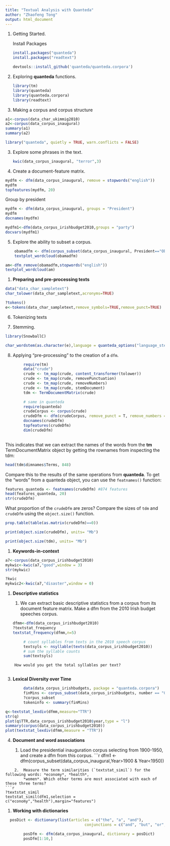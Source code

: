 ```yaml
---
title: "Textual Analysis with Quanteda"
author: "Zhaofeng Tong"
output: html_document
---
```




1.  Getting Started.

    Install Packages 
    ```r
    install.packages("quanteda")
    install.packages("readtext")
    ```
    

    ```r
    devtools::install_github('quanteda/quanteda.corpora')
    ```
    
    
1.  Exploring **quanteda** functions.
    
    ```r
 
    library(tm)
    library(quanteda)
    library(quanteda.corpora)
    library(readtext)

    ```

   



2.  Making a corpus and corpus structure

    

```r
a1<-corpus(data_char_ukimmig2010)
a2<-corpus(data_corpus_inaugural)
summary(a1)
summary(a2)
```
      
   
```r
library("quanteda", quietly = TRUE, warn.conflicts = FALSE)
```


   

 
3.  Explore some phrases in the text.  

 
      
    ```r
kwic(data_corpus_inaugural, "terror",3)
    ```

    

4.  Create a document-feature matrix.
   
   
```r
mydfm <- dfm(data_corpus_inaugural, remove = stopwords("english"))
mydfm
topfeatures(mydfm, 20)
```
   
    
Group by president  
```r
mydfm <- dfm(data_corpus_inaugural, groups = "President")
mydfm
docnames(mydfm)


```
    

```r
mydfm1<-dfm(data_corpus_irishbudget2010,groups = "party")
docvars(mydfm1)

```
5.  Explore the ability to subset a corpus.  

 
   
```r
    obamadfm <- dfm(corpus_subset(data_corpus_inaugural, President=="Obama"))
    textplot_wordcloud(obamadfm)
```


```r
am<-dfm_remove(obamadfm,stopwords("english"))
textplot_wordcloud(am)
```
1.  **Preparing and pre-processing texts**


```r
data("data_char_sampletext")
char_tolower(data_char_sampletext,acronyms=TRUE)

```

```r
?tokens()
e<-tokens(data_char_sampletext,remove_symbols=TRUE,remove_punct=TRUE)
```
6.  Tokenizing texts

7.  Stemming.
```r

library(SnowballC)

char_wordstem(as.character(e),language = quanteda_options("language_stemmer"))
```


8.  Applying "pre-processing" to the creation of a `dfm`.

        
```r
        require(tm)
        data("crude")
        crude <- tm_map(crude, content_transformer(tolower))
        crude <- tm_map(crude, removePunctuation)
        crude <- tm_map(crude, removeNumbers)
        crude <- tm_map(crude, stemDocument)
        tdm <- TermDocumentMatrix(crude)

        # same in quanteda
        require(quanteda)
        crudeCorpus <- corpus(crude)
        crudeDfm <- dfm(crudeCorpus, remove_punct = T, remove_numbers = T, stem = T)
        docnames(crudeDfm)
        topfeatures(crudeDfm)
        dim(crudeDfm)
        
```        



This indicates that we can extract the names of the words from the **tm** TermDocumentMatrix object by getting the rownames from inspecting the tdm:
```r
head(tdm$dimnames$Terms, 848)
```
Compare this to the results of the same operations from **quanteda**.  To get the "words" from a quanteda object, you can use the `featnames()` function:
```r
features_quanteda <- featnames(crudeDfm) #874 features
head(features_quanteda, 20)
str(crudeDfm)
```        
What proportion of the `crudeDfm` are zeros?  Compare the sizes of `tdm` and `crudeDfm` using the `object.size()` function.
        
```r

prop.table(table(as.matrix(crudeDfm)==0))

print(object.size(crudeDfm), units= "Mb")

print(object.size(tdm), units= "Mb")
```

1.  **Keywords-in-context**




```r
a7<-corpus(data_corpus_irishbudget2010)
mykwic<-kwic(a7,"good",window = 3)
str(mykwic)
```



```r
?kwic
mykwic2<-kwic(a7,"disaster",window = 0)

```

1.  **Descriptive statistics**
    
    1.  We can extract basic descriptive statistics from a corpus from
        its document feature matrix.  Make a dfm from the 2010 Irish budget 
        speeches corpus.
```r
dfmm<-dfm(data_corpus_irishbudget2010)
?textstat_frequency
textstat_frequency(dfmm,n=5)
```


```r
        # count syllables from texts in the 2010 speech corpus 
        textsyls <- nsyllable(texts(data_corpus_irishbudget2010))
        # sum the syllable counts 
        sum(textsyls)                           
```
        
        How would you get the total syllables per text?
        
3.  **Lexical Diversity over Time**



```r
        data(data_corpus_irishbudgets, package = "quanteda.corpora")
        finMins <- corpus_subset(data_corpus_irishbudgets, number == "01")
        ?corpus_subset
        tokeninfo <- summary(finMins)
```
        

```r
q<-textstat_lexdiv(dfmm,measure="TTR")
str(q)
plot(q$TTR,data_corpus_irishbudget2010$year,type = "l")
summary(corpus(data_corpus_irishbudget2010))
plot(textstat_lexdiv(dfmm,measure = "TTR"))
```


4.  **Document and word associations**

    1.  Load the presidential inauguration corpus selecting from 1900-1950,
        and create a dfm from this corpus.
```r
dfm1 <- dfm(corpus_subset(data_corpus_inaugural,Year>1900 & Year<1950))

```
    2.  Measure the term similarities (`textstat_simil`) for the following words: *economy*, *health*,
        *women*. Which other terms are most associated with each of these three terms?
```r
?textstat_simil
textstat_simil(dfm1,selection = c("economy","health"),margin="features")
```
1.  **Working with dictionaries**

```r
  posDict <- dictionary(list(articles = c("the", "a", "and"),
                                   conjunctions = c("and", "but", "or", "nor", "for", "yet", "so")))
```
        

```r
        posDfm <- dfm(data_corpus_inaugural, dictionary = posDict)
        posDfm[1:10,]
```

